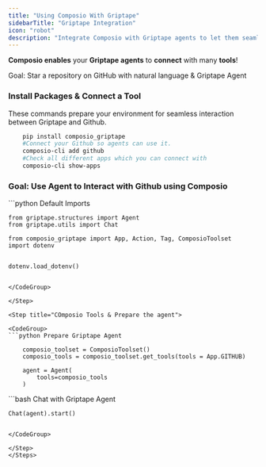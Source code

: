 ```yaml
---
title: "Using Composio With Griptape"
sidebarTitle: "Griptape Integration"
icon: "robot"
description: "Integrate Composio with Griptape agents to let them seamlessly interact with external apps"
---
```


**Composio enables** your **Griptape agents** to **connect** with many **tools**!

<Tip>Goal: Star a repository on GitHub with natural language & Griptape Agent</Tip>

### Install Packages & Connect a Tool

These commands prepare your environment for seamless interaction between Griptape and Github.
<CodeGroup>
``` bash Run command
    pip install composio_griptape
    #Connect your Github so agents can use it. 
    composio-cli add github
    #Check all different apps which you can connect with
    composio-cli show-apps

```
</CodeGroup>

### Goal: Use  Agent to Interact with Github using Composio

<Steps>
<Step title="Import Base Packages">

<CodeGroup>
```python Default Imports

    from griptape.structures import Agent
    from griptape.utils import Chat

    from composio_griptape import App, Action, Tag, ComposioToolset
    import dotenv


    dotenv.load_dotenv()

```

</CodeGroup>

</Step>

<Step title="COmposio Tools & Prepare the agent">

<CodeGroup>
```python Prepare Griptape Agent

    composio_toolset = ComposioToolset()
    composio_tools = composio_toolset.get_tools(tools = App.GITHUB)

    agent = Agent(
        tools=composio_tools
    )

```

</CodeGroup>

</Step>

<Step title="Chat with the Agent">

<CodeGroup>
```bash Chat with Griptape Agent

    Chat(agent).start()
```

</CodeGroup>

</Step>
</Steps>
